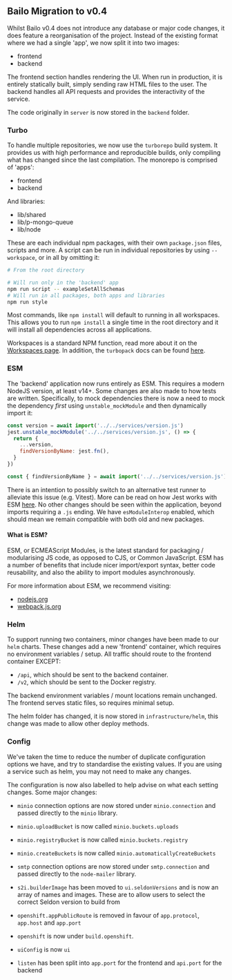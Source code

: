 
## Bailo Migration to v0.4

Whilst Bailo v0.4 does not introduce any database or major code changes, it does feature a reorganisation of the
project. Instead of the existing format where we had a single 'app', we now split it into two images:

- frontend
- backend

The frontend section handles rendering the UI. When run in production, it is entirely statically built, simply sending
raw HTML files to the user. The backend handles all API requests and provides the interactivity of the service.

The code originally in `server` is now stored in the `backend` folder.

### Turbo

To handle multiple repositories, we now use the `turborepo` build system. It provides us with high performance and
reproducible builds, only compiling what has changed since the last compilation. The monorepo is comprised of 'apps':

- frontend
- backend

And libraries:

- lib/shared
- lib/p-mongo-queue
- lib/node

These are each individual npm packages, with their own `package.json` files, scripts and more. A script can be run in
individual repositories by using `--workspace`, or in all by omitting it:

```bash
# From the root directory

# Will run only in the 'backend' app
npm run script -- exampleSetAllSchemas
# Will run in all packages, both apps and libraries
npm run style
```

Most commands, like `npm install` will default to running in all workspaces. This allows you to run `npm install` a
single time in the root directory and it will install all dependencies across all applications.

Workspaces is a standard NPM function, read more about it on the
[Workspaces page](https://docs.npmjs.com/cli/v7/using-npm/workspaces). In addition, the `turbopack` docs can be found
[here](https://turbo.build/repo/docs).

### ESM

The 'backend' application now runs entirely as ESM. This requires a modern NodeJS version, at least v14+. Some changes
are also made to how tests are written. Specifically, to mock dependencies there is now a need to mock the dependency
_first_ using `unstable_mockModule` and then dynamically import it:

```javascript
const version = await import('../../services/version.js')
jest.unstable_mockModule('../../services/version.js', () => {
  return {
    ...version,
    findVersionByName: jest.fn(),
  }
})

const { findVersionByName } = await import('../../services/version.js')
```

There is an intention to possibly switch to an alternative test runner to alleviate this issue (e.g. Vitest). More can
be read on how Jest works with ESM [here](https://jestjs.io/docs/ecmascript-modules). No other changes should be seen
within the application, beyond imports requiring a `.js` ending. We have `esModuleInterop` enabled, which should mean we
remain compatible with both old and new packages.

#### What is ESM?

ESM, or ECMEAScript Modules, is the latest standard for packaging / modularising JS code, as opposed to CJS, or Common
JavaScript. ESM has a number of benefits that include nicer import/export syntax, better code reusability, and also the
ability to import modules asynchronously.

For more information about ESM, we recommend visiting:

- [nodejs.org](https://nodejs.org/api/esm.html)
- [webpack.js.org](https://webpack.js.org/guides/ecma-script-modules/)

### Helm

To support running two containers, minor changes have been made to our `helm` charts. These changes add a new 'frontend'
container, which requires no environment variables / setup. All traffic should route to the frontend container EXCEPT:

- `/api`, which should be sent to the backend container.
- `/v2`, which should be sent to the Docker registry.

The backend environment variables / mount locations remain unchanged. The frontend serves static files, so requires
minimal setup.

The helm folder has changed, it is now stored in `infrastructure/helm`, this change was made to allow other deploy
methods.

### Config

We've taken the time to reduce the number of duplicate configuration options we have, and try to standardise the
existing values. If you are using a service such as helm, you may not need to make any changes.

The configuration is now also labelled to help advise on what each setting changes. Some major changes:

- `minio` connection options are now stored under `minio.connection` and passed directly to the `minio` library.
- `minio.uploadBucket` is now called `minio.buckets.uploads`
- `minio.registryBucket` is now called `minio.buckets.registry`
- `minio.createBuckets` is now called `minio.automaticallyCreateBuckets`

- `smtp` connection options are now stored under `smtp.connection` and passed directly to the `node-mailer` library.

- `s2i.builderImage` has been moved to `ui.seldonVersions` and is now an array of names and images. These are to allow
  users to select the correct Seldon version to build from

- `openshift.appPublicRoute` is removed in favour of `app.protocol`, `app.host` and `app.port`
- `openshift` is now under `build.openshift`.
- `uiConfig` is now `ui`

- `listen` has been split into `app.port` for the frontend and `api.port` for the backend


